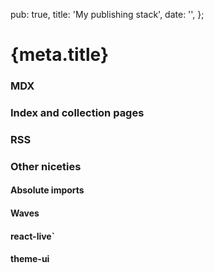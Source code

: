   pub: true,
  title: 'My publishing stack',
  date: '',
};

<h1>{meta.title}</h1>

### MDX

### Index and collection pages

### RSS

### Other niceties

#### Absolute imports

#### Waves

#### react-live`

#### theme-ui
